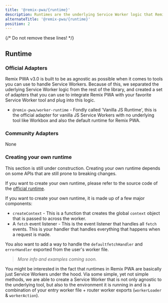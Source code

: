 ```yaml
---
title: '@remix-pwa/{runtime}'
description: Runtimes are the underlying Service Worker logic that Remix PWA uses to handle fetching, routing, caching, and more. This page contains all the official runtimes and community runtimes. 
alternateTitle: '@remix-pwa/{runtime}'
position: 2
---
```


{/* Do not remove these lines! */}

## Runtime

### Official Adapters

Remix PWA v3.0 is built to be as agnostic as possible when it comes to tools you can use to handle Service Workers. Because of this,
we separated the uderlying Service Worker logic from the rest of the library, and created a set of adapters that you can use to
integrate Remix PWA with your favorite Service Worker tool and plug into this logic.

- `@remix-pwa/worker-runtime` - Fondly called 'Vanilla JS Runtime', this is the official adapter for vanilla JS Service Workers with no underlying tool like Workbox and also the default runtime for Remix PWA.

### Community Adapters

None

### Creating your own runtime

<Info>
This section is still under construction. Creating your own runtime depends on some APIs that are still prone to breaking changes.

If you want to create your own runtime, please refer to the source code of the [official runtime](https://github.com/remix-pwa/monorepo/blob/main/packages/worker-runtime/src).
</Info>

If you want to create your own runtime, it is made up of a few major components:

- `createContext` - This is a function that creates the global `context` object that is passed to across the worker.
- A `fetch` event listener - This is the event listener that handles all `fetch` events. This is your handler that handles everything that happens when a request is made.

You also want to add a way to handle the `defaultfetchHandler` and `errorHandler` exported from the user's worker file. 

> *More info and examples coming soon.*

You might be interested in the fact that runtimes in Remix PWA are basically just Service Workers under the hood. Via some simple, yet not simple 
methods, we are able to create a Service Worker that is not only agnostic to the underlying tool, but also to the environment it is running in 
and is a combination of your entry worker file + router worker exports (`workerLoader` & `workerAction`).
